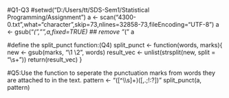 #Q1-Q3
#setwd("D:/Users/tt/SDS-Sem1/Statistical Programming/Assignment")
a <- scan("4300-0.txt",what="character",skip=73,nlines=32858-73,fileEncoding="UTF-8")
a <- gsub("_(","",a,fixed=TRUE) ## remove "_("
a

#define the split_punct function:(Q4)
split_punct <- function(words, marks){
  new <- gsub(marks, "\\1 \\2", words)
  result_vec <- unlist(strsplit(new, split = "\\s+"))
  return(result_vec)
}

#Q5:Use the function to seperate the punctuation marks from words they are attached to in the text.
pattern <- "([^\\s]+)([,.;!:?])"
split_punct(a, pattern)